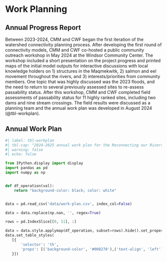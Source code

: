 # Work Planning {-}

## Annual Progress Report {-}

Between 2023-2024, CMM and CWF began the first iteration of the watershed connectivity planning process. After developing the first round of connectivity models, CMM and CWF co-hosted a public community outreach workshop in May 2024 at the Windsor Community Center. The workshop included a short presentation on the project progress and printed maps of the initial model outputs for interactive discussions with local knowledge holders on 1) structures in the Maqmekwitk, 2) salmon and eel movement throughout the rivers, and 3) interests/priorities from community members. One topic that was highly discussed was the 2023 floods, and the need to return to several previously assessed sites to re-assess passability status. After this workshop, CMM and CWF completed field assessments of passability status for 11 highly ranked sites, including two dams and nine stream crossings. The field results were discussed as a planning team and the annual work plan was developed in August 2024 (@tbl-workplan).   

## Annual Work Plan {-}

```python
#| label: tbl-workplan
#| tbl-cap: "2024-2025 annual work plan for the Reconnecting our Rivers project in the Maqmekwitk watershed."
#| warning: false
#| echo: false

from IPython.display import display
import pandas as pd
import numpy as np


def df_operation(val):
    return "background-color: black; color: white"


data = pd.read_csv('data/work-plan.csv', index_col=False)

data = data.replace(np.nan, '', regex=True)

rows = pd.IndexSlice[[0, 11], :]

data = data.style.applymap(df_operation, subset=rows).hide().set_properties(**{'text-align': 'left'})
data.set_table_styles(
   [{
       'selector': 'th',
       'props': [('background-color', '#008270'),('text-align', 'left'), ('font-size', '20pt')]
   }])

```
